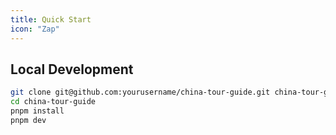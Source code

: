 ```yaml
---
title: Quick Start
icon: "Zap"
---
```


## Local Development

```bash
git clone git@github.com:yourusername/china-tour-guide.git china-tour-guide
cd china-tour-guide
pnpm install
pnpm dev
```
